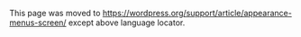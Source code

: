 {{Languages|
{{en|Appearance Menus Screen}}
{{ja|Appearance Menus SubPanel}}
{{pt-br|Sub-Painel Menus}}
{{sk|Pod-panel Vzhľad:Menu}}
{{zh-cn|外观 菜单页面}}
}}

This page was moved to https://wordpress.org/support/article/appearance-menus-screen/ except above language locator.
<!--
== Appearance &rarr; Menus ==

The [[Appearance Menus Screen]] enables a user to create [[Navigation Menus|custom navigation menu]] in place of a [[Glossary#Theme|theme’s]] default menu.  Support for this feature must be registered in the theme's  [[Theme Development#Theme Functions File|functions.php file]]. The [[WordPress_Menu_User_Guide|WordPress Menu User Guide]] describes the details of adding, deleting, and maintaining menus.

[[Image:appearance-menus.png|510px|right|Appearance Menus Screen]]

==Screen Options==
The [[Administration_Screens#Screen_Options|Screen Options]] allow you to choose which modules are displayed, or not displayed, in the underlying Screen.  Clicking on the Screen Options tab shows a list of the possible modules and options with a check-box next to each.  Check the box for each module or option you want displayed, or uncheck the box to not display that module.  Click the Screen Options tab again to close the Screen Options.

Certain modules, like <strong>Posts</strong> are hidden by default.

==Expanding, Collapsing, and Rearranging, Modules==
The modules, such as Posts, can be expanded, or collapsed, by clicking on the module title bar.  

In addition, those modules can be moved by hovering the mouse cursor over the module title bar, when the mouse cursor changes to 4-arrows, hold the left-mouse button down, drag the module to where you want to place it, then release the mouse button (this is called drag-and-drop). 

===Create a Menu===
To create a new custom menu, click the "create a new menu" link, give the menu a name, and click Create Menu button. 

Note: If the current theme does not support menus, the message, "The current theme does not natively support menus, but you can use the “Custom Menu” widget to add any menus you create here to the theme’s sidebar." will display informing you that widgets can be used to put custom menus in a sidebar.

You can create multiple menus. If your theme includes support for more than one menu, you can choose which custom menu to associate with each. You can also use custom menus in conjunction with the Custom Menus widget.

Once a menu is created these options are available:
;Automatically add new top-level pages : Check this box so that anytime a new top-level [[Pages|Page]] is created, that Page will automatically be added to the menu
;Theme Locations : If more than one menu is supported, you can select where this menu should go.
;Delete Menu : Click this link to delete the menu.  Deleting also deletes the menu items.
;Save menu : Click this button to save the menu.

===Add Menu Items===
After a menu is created, then detail items can be added to the menu. Choose items like custom links, pages, and categories, from the left column to add to the menu.  If you have created custom post types or custom taxonomies those too can be added to menus.  If you don't see your custom post types or taxonomies, look under the Screen Options to make sure they are checked to be Show on Screen.  

After items have been added to a menu, drag and drop to put them in the order you want. You can also click each item to reveal additional configuration options.  You can also drag a menu item a little to the right to make it a submenu, to create menus with hierarchy. You'll see when the position of the drop target shifts over to portray the nested placement. When you have finished building your custom menu, make sure you click the Save Menu button.

You can specify a different navigation label for a menu item as well as other attributes. You can create multiple menus. If your theme includes more than one menu, you can choose which custom menu to associate with each. You can also use custom menus in conjunction with the Custom Menus widget.

This screenshot shows an example of the About Menu Item displayed in a hierarchy under the Home Menu Item.

====Theme Locations====
Theme locations allow the definition of the placement of your menu.  The [[Twenty_Fifteen|WordPress Twenty Fifteen theme]] supports two menu locations. For themes that only support one menu the message ''''Your theme supports 1 menu. Select which menu you would like to use.''' displays.  (If you have added support for [[Navigation_Menus|more navigation menus]] in your theme, you will see more pull-down location options)

[[Image:appearance-menus-maintain.png|640px||Manage Locations]]

;Location : From the pull down box, select the menu that will be presented in the location such as '''Primary Location'''

;Save : Click to save the location selection.

'''Note''': You have to open your site to confirm the menu appearance. The Theme Customizer enable live preview of the placement of your menu. [[Administration_Screens|Administration]] > [[Administration_Screens#Customize|Appearance]] > [[Appearance_Customize_Screen|Customize]] and click Navigation. Still you need this screen because there are no function to create new menu in the Theme Customizer.

====Custom Links====
Custom links allow links defined by you that don't fit into the other types of menu items.
;URL: Enter the URL of the custom link.
;Label: Enter the label describing the custom link URL.
;Add to Menu: Click this button to add this as a Custom item to the menu.  

Once added to the menu, the item will display to the right with the label, the word Custom and a configuration arrow that can be used to change the URL or Label as well as Remove the custom link from the menu.

====Posts====
Links to specific posts can be added to the menu.  Three tabs, Most Recent, View All, and Search, determines what posts are displayed for selection as a menu item.  
;Checkbox: Check the box next to the item to add to the menu.
;Select All: Cause the Checkbox to be checked on all items. If you click this link again, all items will be unchecked.
;Add to Menu: Click this button to add the selected items to the menu.

====Pages====
Links to specific pages can be added to the menu.  Three tabs, Most Recent, View All, and Search, determines what posts are displayed for selection as a menu item.  When the View All tab is displayed, a '''Home''' choice, while not an actual page, also becomes available to add to the menu. The Checkbox, Select All, and Add to Menu options, describe in the [[#Posts|Posts section]], are also displayed in this module.

====Categories====
Categories can also be added to the menu.  Three tabs, Most Recent, View All, and Search, determines what categories are displayed for selection as a menu item.  The list of categories to select from do not display with any hierarchy, though that may be subject to change in future versions of WordPress.  The Checkbox, Select All, and Add to Menu options, describe in the [[#Posts|Posts section]], are also displayed in this module.

====Post Tags====
Post Tags can also be added to menus. Three tabs, Most Recent, View All, and Search, determines what categories are displayed for selection as a menu item.  The Checkbox, Select All, and Add to Menu options, describe in the [[#Posts|Posts section]], are also displayed in this module.

====Custom Post Types and Taxonomies====
If you have added custom post types and taxonomies, those types will also be available to add as menu items.  If you don't see your custom post types or taxonomies, check the Screen Options to ensure those modules are set to display.  The options under each of the custom post type and taxonomy modules correspond to those used for Posts, Pages, Categories, and Post Tags.

===Rearranging, Configuring, and Deleting Menu Items===
Once an item is added to a menu, those menu items can be rearranged.  Placing the mouse cursor over the menu item title, when the mouse cursor changes to 4-arrows, hold the left-mouse button down, drag the module to where you want to place it, then release the mouse button (this is called drag-and-drop). Remember you can drag a menu item slightly to the right of the menu item above it to create a '''hierarchy''' (parent/child) relationship in the menu.

Each Menu Item has a configuration arrow on the right side of the Menu Item title, that when clicked opens the configuration box. Click the arrow a second time closed the configuration box.  If you don't see Link Target, CSS Classes, Link Relationship (XFN), and Description, then under Screen Options make sure those boxes are checked to expose them here.    

Then configuration choices are:
;Navigation Label : The label for this particular menu item
;Title Attribute : The attribute used when displaying the label
;Link Target : Select "Same window or tab" or "New window or tab" from the pulldown.
;CSS Classes : Optional CSS Classes for this menu item
;Link Relationship (XFN) : Allows for the generation of XFN attributes automatically so you can show how you are related to the authors/owners of site to which you are linking.  See [[Links_Add_New_Screen#Link_Relationship_.28XFN.29 Link Relationship|Link Relationship]] for details.
;Description : Description for this link.  The description will be displayed in the menu if the current theme supports it.
;Original : A link to the original source of the menu item (e.g. a link to view the post or page).
;Remove : Remove this menu item from the menu.
;Cancel : Cancel the configuration of the menu item and

==Adding Menu Support to Themes==
The {{DefaultTheme}} supports navigation Menus.  If your theme does not support the custom menu feature, you can do it yourself by adding the appropriate code to your theme's function.php file.  To implement Menus for a theme see:
*[[Navigation_Menus|Adding Custom Navigation Menus]]
*[[Function_Reference/wp_nav_menu|wp_nav_menu ]]
*[[Function Reference/register_nav_menus|register_nav_menus]]
*[[Function Reference/register_nav_menu|register_nav_menu]]
*[[Function Reference/add_theme_support|add_theme_support]]

== External Resources ==

* [http://techblog.kjodle.net/2016/01/12/create-custom-menus-in-wordpress-redux/ Create Custom Menus in WordPress Redux] A visual guide to creating and editing custom menus

== Changelog ==
* [[Version 3.0|3.0]] : New Screen

{{Administration Screens Footer}}

[[Category:Administration Screens]]
[[Category:Design and Layout]]
[[Category:Getting Started]]
[[Category:UI Link]]
-->